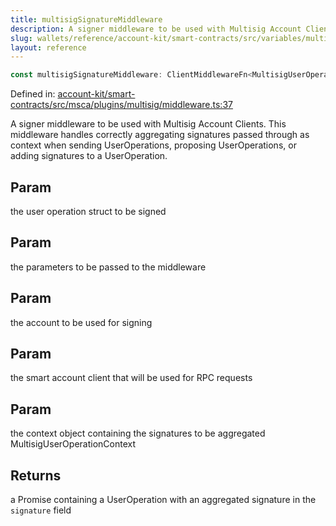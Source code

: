 ```yaml
---
title: multisigSignatureMiddleware
description: A signer middleware to be used with Multisig Account Clients. This middleware handles correctly aggregating signatures passed through as context when sending UserOperations, proposing UserOperations, or adding signatures to a UserOperation.
slug: wallets/reference/account-kit/smart-contracts/src/variables/multisigSignatureMiddleware
layout: reference
---
```


```ts
const multisigSignatureMiddleware: ClientMiddlewareFn<MultisigUserOperationContext>;
```

Defined in: [account-kit/smart-contracts/src/msca/plugins/multisig/middleware.ts:37](https://github.com/alchemyplatform/aa-sdk/blob/923a52171f7246172caf350853843e6680197da9/account-kit/smart-contracts/src/msca/plugins/multisig/middleware.ts#L37)

A signer middleware to be used with Multisig Account Clients.
This middleware handles correctly aggregating signatures passed through
as context when sending UserOperations, proposing UserOperations, or adding signatures to a UserOperation.

## Param

the user operation struct to be signed

## Param

the parameters to be passed to the middleware

## Param

the account to be used for signing

## Param

the smart account client that will be used for RPC requests

## Param

the context object containing the signatures to be aggregated MultisigUserOperationContext

## Returns

a Promise containing a UserOperation with an aggregated signature in the `signature` field
